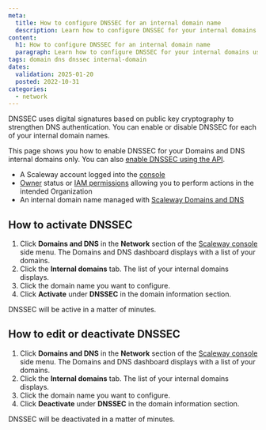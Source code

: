 ```yaml
---
meta:
  title: How to configure DNSSEC for an internal domain name
  description: Learn how to configure DNSSEC for your internal domains using Scaleway's Domains and DNS service. Enable, edit, or deactivate DNSSEC to enhance security and authentication for your domains.
content:
  h1: How to configure DNSSEC for an internal domain name
  paragraph: Learn how to configure DNSSEC for your internal domains using Scaleway's Domains and DNS service. Enable, edit, or deactivate DNSSEC to enhance security and authentication for your domains.
tags: domain dns dnssec internal-domain
dates:
  validation: 2025-01-20
  posted: 2022-10-31
categories:
  - network
---
```


DNSSEC uses digital signatures based on public key cryptography to strengthen DNS authentication. You can enable or disable DNSSEC for each of your internal domain names.

This page shows you how to enable DNSSEC for your Domains and DNS internal domains only. You can also [enable DNSSEC using the API](https://www.scaleway.com/en/developers/api/domains-and-dns/registrar-api/#path-domains-update-domain-dnssec).

<Macro id="requirements" />

- A Scaleway account logged into the [console](https://console.scaleway.com)
- [Owner](/identity-and-access-management/iam/concepts/#owner) status or [IAM permissions](/identity-and-access-management/iam/concepts/#permission) allowing you to perform actions in the intended Organization
- An internal domain name managed with [Scaleway Domains and DNS](https://www.scaleway.com/en/domains-and-dns/)

## How to activate DNSSEC

1. Click **Domains and DNS** in the **Network** section of the [Scaleway console](https://console.scaleway.com) side menu. The Domains and DNS dashboard displays with a list of your domains.
2. Click the **Internal domains** tab. The list of your internal domains displays.
3. Click the domain name you want to configure.
4. Click **Activate** under **DNSSEC** in the domain information section.
    <Lightbox src="scaleway-domain-dnssec.webp" alt="" />

DNSSEC will be active in a matter of minutes.

## How to edit or deactivate DNSSEC

1. Click **Domains and DNS** in the **Network** section of the [Scaleway console](https://console.scaleway.com) side menu. The Domains and DNS dashboard displays with a list of your domains.
2. Click the **Internal domains** tab. The list of your internal domains displays.
3. Click the domain name you want to configure.
4. Click **Deactivate** under **DNSSEC** in the domain information section.

DNSSEC will be deactivated in a matter of minutes.


